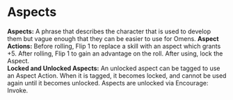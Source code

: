 #  Aspects

**Aspects:** A phrase that describes the character that is used to develop them but vague enough that they can be easier to use for Omens.
**Aspect Actions:** Before rolling, Flip 1 to replace a skill with an aspect which grants +5. After rolling, Flip 1 to gain an advantage on the roll. After using, lock the Aspect.  
**Locked and Unlocked Aspects:** An unlocked aspect can be tagged to use an Aspect Action. When it is tagged, it becomes locked, and cannot be used again until it becomes unlocked. Aspects are unlocked via Encourage: Invoke. 

